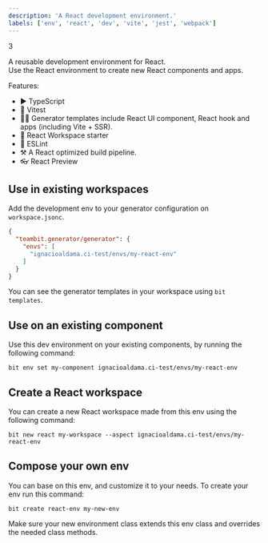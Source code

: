 ```yaml
---
description: 'A React development environment.'
labels: ['env', 'react', 'dev', 'vite', 'jest', 'webpack']
---
```


3

A reusable development environment for React.  
Use the React environment to create new React components and apps.

Features:
- ▶️ TypeScript
- 🧪 Vitest
- 🧑‍💻 Generator templates include React UI component, React hook and apps (including Vite + SSR).
- 🚀 React Workspace starter
- 🦋 ESLint
- ⚒️ A React optimized build pipeline.
- 👓 React Preview

## Use in existing workspaces

Add the development env to your generator configuration on `workspace.jsonc`.  

```json
{
  "teambit.generator/generator": {
    "envs": [
      "ignacioaldama.ci-test/envs/my-react-env"
    ]
  }
}
```

You can see the generator templates in your workspace using `bit templates`.

## Use on an existing component

Use this dev environment on your existing components, by running the following command: 

```
bit env set my-component ignacioaldama.ci-test/envs/my-react-env
```


## Create a React workspace

You can create a new React workspace made from this env using the following command:

```
bit new react my-workspace --aspect ignacioaldama.ci-test/envs/my-react-env
```

## Compose your own env

You can base on this env, and customize it to your needs. To create your env run this command:
```
bit create react-env my-new-env
```

Make sure your new environment class extends this env class and overrides the needed class methods.
